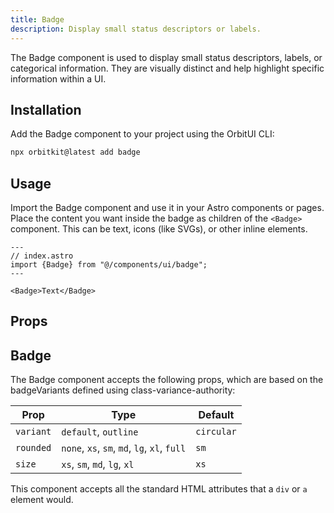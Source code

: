 ```yaml
---
title: Badge
description: Display small status descriptors or labels.
---
```


The Badge component is used to display small status descriptors, labels, or categorical information. They are visually distinct and help highlight specific information within a UI.

## Installation

Add the Badge component to your project using the OrbitUI CLI:

```bash
npx orbitkit@latest add badge
```

## Usage

Import the Badge component and use it in your Astro components or pages. Place the content you want inside the badge as children of the `<Badge>` component. This can be text, icons (like SVGs), or other inline elements.

```astro
---
// index.astro 
import {Badge} from "@/components/ui/badge";
---

<Badge>Text</Badge>
```

## Props

## Badge
The Badge component accepts the following props, which are based on the badgeVariants defined using class-variance-authority:

| Prop      | Type                                         | Default    |
| --------- | -------------------------------------------- | ---------- |
| `variant` | `default`, `outline`                         | `circular` |
| `rounded` | `none`, `xs`, `sm`, `md`, `lg`, `xl`, `full` | `sm`         |
| `size`    | `xs`, `sm`, `md`, `lg`, `xl`                 | `xs`         |

This component accepts all the standard HTML attributes that a `div` or `a` element would.